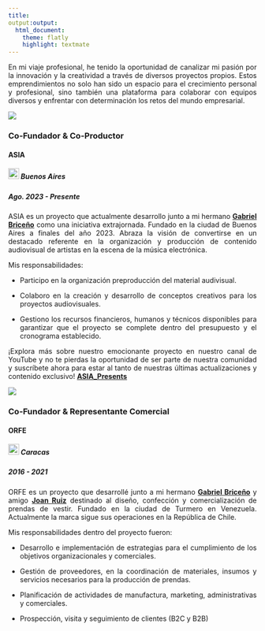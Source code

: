 ```yaml
---
title: 
output:output:
  html_document:
    theme: flatly
    highlight: textmate
---
```


<style>
body {
  text-align: justify;
}
</style>

En mi viaje profesional, he tenido la oportunidad de canalizar mi pasión por la innovación y la creatividad a través de diversos proyectos propios. Estos emprendimientos no solo han sido un espacio para el crecimiento personal y profesional, sino también una plataforma para colaborar con equipos diversos y enfrentar con determinación los retos del mundo empresarial.


![](IMA/asia.png)

### **Co-Fundador & Co-Productor**      
#### **ASIA**  
##### <img src="IMA/argentina.png" width="22" height="22"> Buenos Aires
##### Ago. 2023 - Presente

ASIA es un proyecto que actualmente desarrollo junto a mi hermano [**Gabriel Briceño**](https://www.linkedin.com/in/gabriel-alejandro-brice%C3%B1o-colina-8a5458201/) como una iniciativa extrajornada. Fundado en la ciudad de Buenos Aires a finales del año 2023. Abraza la visión de convertirse en un destacado referente en la organización y producción de contenido audiovisual de artistas en la escena de la música electrónica.

Mis responsabilidades:

- Participo en la organización preproducción del material audivisual.

- Colaboro en la creación y desarrollo de conceptos creativos para los proyectos audiovisuales.

- Gestiono los recursos financieros, humanos y técnicos disponibles para garantizar que el proyecto se complete dentro del presupuesto y el cronograma establecido.

¡Explora más sobre nuestro emocionante proyecto en nuestro canal de YouTube y no te pierdas la oportunidad de ser parte de nuestra comunidad y suscríbete ahora para estar al tanto de nuestras últimas actualizaciones y contenido exclusivo! [**ASIA_Presents**](https://www.youtube.com/@Asiapresents) 


![](IMA/orfe.png)


### **Co-Fundador & Representante Comercial**      
#### **ORFE**  
##### <img src="IMA/venezuela.png" width="22" height="22"> Caracas
##### 2016 - 2021

ORFE es un proyecto que desarrollé junto a mi hermano [**Gabriel Briceño**](https://www.linkedin.com/in/gabriel-alejandro-brice%C3%B1o-colina-8a5458201/) y amigo [**Joan Ruiz**](https://www.instagram.com/joantribu/) destinado al diseño, confección y comercialización de prendas de vestir. Fundado en la ciudad de Turmero en Venezuela. Actualmente la marca sigue sus operaciones en la República de Chile.

Mis responsabilidades dentro del proyecto fueron:


- Desarrollo e implementación de estrategias para el cumplimiento de los objetivos organizacionales y comerciales. 
 
- Gestión de proveedores, en la coordinación de materiales, insumos y servicios necesarios para la producción de prendas.

- Planificación de actividades de manufactura, marketing, administrativas y comerciales. 

- Prospección, visita y seguimiento de clientes (B2C y B2B)

